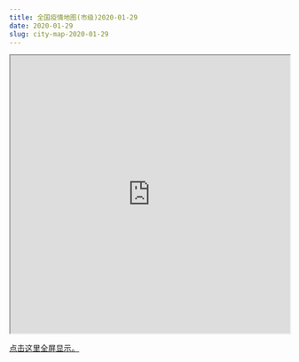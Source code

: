 ```yaml
---
title: 全国疫情地图(市级)2020-01-29
date: 2020-01-29
slug: city-map-2020-01-29
---
```


<iframe seamless src="https://pzhaonet.github.io/ncov/leaflet/leafmap-city-2020-01-29.html" width="100%" height="500"></iframe>

[点击这里全屏显示。](https://pzhaonet.github.io/ncov/leaflet/leafmap-city-2020-01-29.html)
